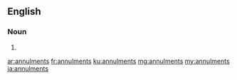 ==English==

===Noun===
{{head|en|noun plural form}}

# {{plural of|annulment|lang=en}}

[[ar:annulments]]
[[fr:annulments]]
[[ku:annulments]]
[[mg:annulments]]
[[my:annulments]]
[[ja:annulments]]